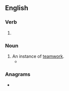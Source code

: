 ==English==

===Verb===
{{head|en|verb form}}

# {{present participle of|en|team|nocat=1}}

===Noun===
{{en-noun}}

# An instance of [[teamwork]].
#* {{quote-text|en|year=1983|author=Frank Northen Magill|title=Magill's American film guide|volume=1|page=647|passage=The father-son byplay is occasionally overdone and tedious, but there is a genuine warmth in both the Oland-Luke and the Toler-Sen Yung '''teamings'''.}}

===Anagrams===
* {{anagrams|en|a=aegimnt|mintage|tegmina}}